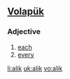 ==[[Volapük]]==
===Adjective===
{{infl|vo|adjective}}
# [[each]]
# [[every]]

[[li:alik]]
[[uk:alik]]
[[vo:alik]]